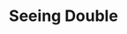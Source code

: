 ---
title: Seeing Double
photoTags: [seeing-double]
colors: {
    text: '#222',
    background: '#f0f5fa',
    accent: '#658047',
}
noCaptions: true
---